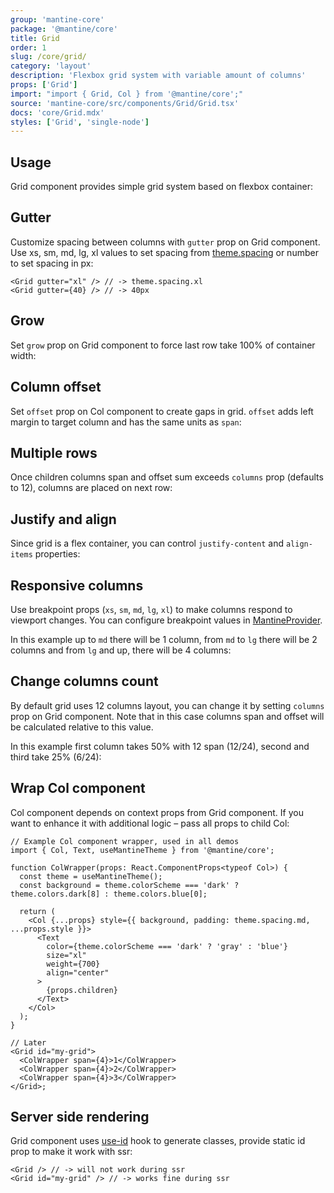 ```yaml
---
group: 'mantine-core'
package: '@mantine/core'
title: Grid
order: 1
slug: /core/grid/
category: 'layout'
description: 'Flexbox grid system with variable amount of columns'
props: ['Grid']
import: "import { Grid, Col } from '@mantine/core';"
source: 'mantine-core/src/components/Grid/Grid.tsx'
docs: 'core/Grid.mdx'
styles: ['Grid', 'single-node']
---
```



## Usage

Grid component provides simple grid system based on flexbox container:

<Demo data={GridDemos.usage} />

## Gutter

Customize spacing between columns with `gutter` prop on Grid component.
Use xs, sm, md, lg, xl values to set spacing from [theme.spacing](/theming/extend-theme/#spacing-radius-and-shadows)
or number to set spacing in px:

```tsx
<Grid gutter="xl" /> // -> theme.spacing.xl
<Grid gutter={40} /> // -> 40px
```

## Grow

Set `grow` prop on Grid component to force last row take 100% of container width:

<Demo data={GridDemos.growConfigurator} />

## Column offset

Set `offset` prop on Col component to create gaps in grid.
`offset` adds left margin to target column and has the same units as `span`:

<Demo data={GridDemos.offset} />

## Multiple rows

Once children columns span and offset sum exceeds `columns` prop (defaults to 12),
columns are placed on next row:

<Demo data={GridDemos.rows} />

## Justify and align

Since grid is a flex container, you can control `justify-content` and `align-items` properties:

<Demo data={GridDemos.flexConfigurator} />

## Responsive columns

Use breakpoint props (`xs`, `sm`, `md`, `lg`, `xl`) to make columns respond to viewport changes.
You can configure breakpoint values in [MantineProvider](/theming/extend-theme/#breakpoints).

In this example up to `md` there will be 1 column, from `md` to `lg` there will be 2 columns and from `lg` and up, there will be 4 columns:

<Demo data={GridDemos.responsive} />

## Change columns count

By default grid uses 12 columns layout, you can change it by setting `columns` prop on Grid component.
Note that in this case columns span and offset will be calculated relative to this value.

In this example first column takes 50% with 12 span (12/24), second and third take 25% (6/24):

<Demo data={GridDemos.columns} />

## Wrap Col component

Col component depends on context props from Grid component.
If you want to enhance it with additional logic – pass all props to child Col:

```tsx
// Example Col component wrapper, used in all demos
import { Col, Text, useMantineTheme } from '@mantine/core';

function ColWrapper(props: React.ComponentProps<typeof Col>) {
  const theme = useMantineTheme();
  const background = theme.colorScheme === 'dark' ? theme.colors.dark[8] : theme.colors.blue[0];

  return (
    <Col {...props} style={{ background, padding: theme.spacing.md, ...props.style }}>
      <Text
        color={theme.colorScheme === 'dark' ? 'gray' : 'blue'}
        size="xl"
        weight={700}
        align="center"
      >
        {props.children}
      </Text>
    </Col>
  );
}

// Later
<Grid id="my-grid">
  <ColWrapper span={4}>1</ColWrapper>
  <ColWrapper span={4}>2</ColWrapper>
  <ColWrapper span={4}>3</ColWrapper>
</Grid>;
```

## Server side rendering

Grid component uses [use-id](/hooks/use-id/) hook to generate classes, provide static id prop to make it work with ssr:

```tsx
<Grid /> // -> will not work during ssr
<Grid id="my-grid" /> // -> works fine during ssr
```
